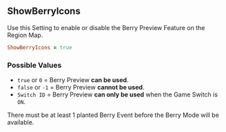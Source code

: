 ## ShowBerryIcons

Use this Setting to enable or disable the Berry Preview Feature on the Region Map.

```ruby
ShowBerryIcons = true 
```

### Possible Values

- `true` or `0` = Berry Preview **<Gn>can be used</Gn>**.
- `false` or `-1` = Berry Preview **<Rd>cannot be used</Rd>**.
- `Switch ID` = Berry Preview **<Or>can only be used</Or>** when the Game Switch is `ON`.

<Callout type="hint">
  There must be at least 1 planted Berry Event before the Berry Mode will be available.
</Callout>